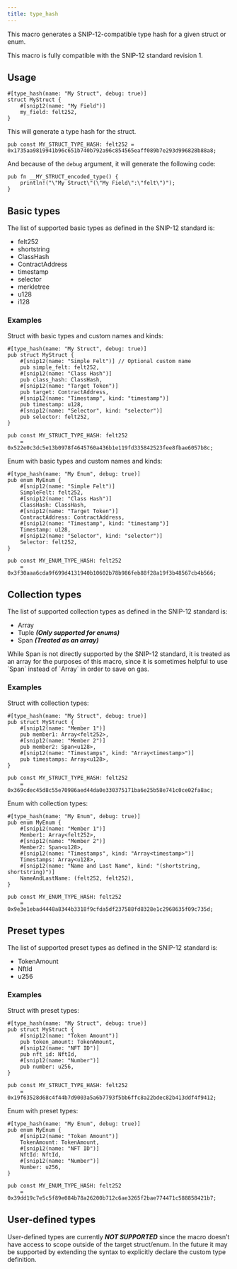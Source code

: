 ```yaml
---
title: type_hash
---
```


This macro generates a SNIP-12-compatible type hash for a given struct or enum.

<Callout>
This macro is fully compatible with the SNIP-12 standard revision 1.
</Callout>

## Usage

```cairo
#[type_hash(name: "My Struct", debug: true)]
struct MyStruct {
    #[snip12(name: "My Field")]
    my_field: felt252,
}
```

This will generate a type hash for the struct.

```cairo
pub const MY_STRUCT_TYPE_HASH: felt252 = 0x1735aa9819941b96c651b740b792a96c854565eaff089b7e293d996828b88a8;
```

And because of the `debug` argument, it will generate the following code:

```cairo
pub fn __MY_STRUCT_encoded_type() {
    println!("\"My Struct\"(\"My Field\":\"felt\")");
}
```

## Basic types

The list of supported basic types as defined in the SNIP-12 standard is:

* felt252
* shortstring
* ClassHash
* ContractAddress
* timestamp
* selector
* merkletree
* u128
* i128

### Examples

Struct with basic types and custom names and kinds:

```cairo
#[type_hash(name: "My Struct", debug: true)]
pub struct MyStruct {
    #[snip12(name: "Simple Felt")] // Optional custom name
    pub simple_felt: felt252,
    #[snip12(name: "Class Hash")]
    pub class_hash: ClassHash,
    #[snip12(name: "Target Token")]
    pub target: ContractAddress,
    #[snip12(name: "Timestamp", kind: "timestamp")]
    pub timestamp: u128,
    #[snip12(name: "Selector", kind: "selector")]
    pub selector: felt252,
}

pub const MY_STRUCT_TYPE_HASH: felt252
    = 0x522e0c3dc5e13b0978f4645760a436b1e119fd335842523fee8fbae6057b8c;

```

Enum with basic types and custom names and kinds:

```cairo
#[type_hash(name: "My Enum", debug: true)]
pub enum MyEnum {
    #[snip12(name: "Simple Felt")]
    SimpleFelt: felt252,
    #[snip12(name: "Class Hash")]
    ClassHash: ClassHash,
    #[snip12(name: "Target Token")]
    ContractAddress: ContractAddress,
    #[snip12(name: "Timestamp", kind: "timestamp")]
    Timestamp: u128,
    #[snip12(name: "Selector", kind: "selector")]
    Selector: felt252,
}

pub const MY_ENUM_TYPE_HASH: felt252
    = 0x3f30aaa6cda9f699d4131940b10602b78b986feb88f28a19f3b48567cb4b566;
```

## Collection types

The list of supported collection types as defined in the SNIP-12 standard is:

* Array
* Tuple ***(Only supported for enums)***
* Span ***(Treated as an array)***

<Callout>
While Span is not directly supported by the SNIP-12 standard, it is treated as an array for the purposes of this macro, since
it is sometimes helpful to use `Span<felt252>` instead of `Array<felt252>` in order to save on gas.
</Callout>

### Examples

Struct with collection types:

```cairo
#[type_hash(name: "My Struct", debug: true)]
pub struct MyStruct {
    #[snip12(name: "Member 1")]
    pub member1: Array<felt252>,
    #[snip12(name: "Member 2")]
    pub member2: Span<u128>,
    #[snip12(name: "Timestamps", kind: "Array<timestamp>")]
    pub timestamps: Array<u128>,
}

pub const MY_STRUCT_TYPE_HASH: felt252
    = 0x369cdec45d8c55e70986aed44da0e330375171ba6e25b58e741c0ce02fa8ac;
```

Enum with collection types:

```cairo
#[type_hash(name: "My Enum", debug: true)]
pub enum MyEnum {
    #[snip12(name: "Member 1")]
    Member1: Array<felt252>,
    #[snip12(name: "Member 2")]
    Member2: Span<u128>,
    #[snip12(name: "Timestamps", kind: "Array<timestamp>")]
    Timestamps: Array<u128>,
    #[snip12(name: "Name and Last Name", kind: "(shortstring, shortstring)")]
    NameAndLastName: (felt252, felt252),
}

pub const MY_ENUM_TYPE_HASH: felt252
    = 0x9e3e1ebad4448a8344b3318f9cfda5df237588fd8328e1c2968635f09c735d;
```

## Preset types

The list of supported preset types as defined in the SNIP-12 standard is:

* TokenAmount
* NftId
* u256

### Examples

Struct with preset types:

```cairo
#[type_hash(name: "My Struct", debug: true)]
pub struct MyStruct {
    #[snip12(name: "Token Amount")]
    pub token_amount: TokenAmount,
    #[snip12(name: "NFT ID")]
    pub nft_id: NftId,
    #[snip12(name: "Number")]
    pub number: u256,
}

pub const MY_STRUCT_TYPE_HASH: felt252
    = 0x19f63528d68c4f44b7d9003a5a6b7793f5bb6ffc8a22bdec82b413ddf4f9412;
```

Enum with preset types:

```cairo
#[type_hash(name: "My Enum", debug: true)]
pub enum MyEnum {
    #[snip12(name: "Token Amount")]
    TokenAmount: TokenAmount,
    #[snip12(name: "NFT ID")]
    NftId: NftId,
    #[snip12(name: "Number")]
    Number: u256,
}

pub const MY_ENUM_TYPE_HASH: felt252
    = 0x39dd19c7e5c5f89e084b78a26200b712c6ae3265f2bae774471c588858421b7;
```

## User-defined types

User-defined types are currently ***NOT SUPPORTED*** since the macro doesn’t have access to scope outside of the
target struct/enum. In the future it may be supported by extending the syntax to explicitly declare the custom type
definition.
